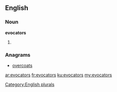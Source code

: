 ==English==

===Noun===
'''evocators'''

# {{plural of|[[evocator]]}}

===Anagrams===
* [[overcoats#English|overcoats]]

[[Category:English plurals]]

[[ar:evocators]]
[[fr:evocators]]
[[ku:evocators]]
[[my:evocators]]